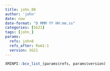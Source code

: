 ```yaml
---
title: john_08
author: 'john'
date: now
date-format: "D MMM YY HH:mm.ss"
categories: [SG21]
tags: [john_]
params:
  refs: john8
  refs_after: Rom1:1
  version: SG21
---
```


```r
XMINPI::bcv_list_(params$refs, params$version)
```

